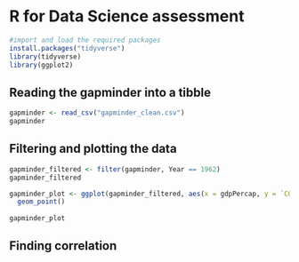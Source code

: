 # R for Data Science assessment

```r
#import and load the required packages
install.packages("tidyverse")
library(tidyverse)
library(ggplot2)
```

## Reading the gapminder into a tibble

```r
gapminder <- read_csv("gapminder_clean.csv")
gapminder
```
## Filtering and plotting the data
```r
gapminder_filtered <- filter(gapminder, Year == 1962)
gapminder_filtered

gapminder_plot <- ggplot(gapminder_filtered, aes(x = gdpPercap, y = `CO2 emissions (metric tons per capita)`)) +
  geom_point()
 
gapminder_plot
```

## Finding correlation



